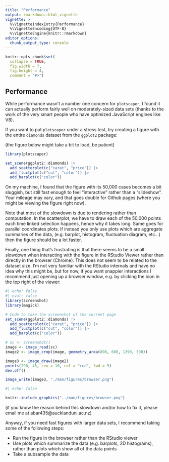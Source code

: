 ```yaml
---
title: "Performance"
output: rmarkdown::html_vignette
vignette: >
  %\VignetteIndexEntry{Performance}
  %\VignetteEncoding{UTF-8}
  %\VignetteEngine{knitr::rmarkdown}
editor_options: 
  chunk_output_type: console
---
```


```r
knitr::opts_chunk$set(
  collapse = TRUE,
  fig.width = 7,
  fig.height = 4,
  comment = "#>")
```

## Performance

While performance wasn't a number one concern for `plotscaper`, I found it can actually perform fairly well on moderately-sized data sets (thanks to the work of the very smart people who have optimized JavaScript engines like V8). 

If you want to put `plotscaper` under a stress test, try creating a figure with the entire `diamonds` dataset from the `ggplot2` package:

(the figure below might take a bit to load, be patient)

```r
library(plotscaper)

set_scene(ggplot2::diamonds) |>
  add_scatterplot(c("carat", "price")) |>
  add_fluctplot(c("cut", "color")) |>
  add_barplot(c("color"))
```

On my machine, I found that the figure with its 50,000 cases becomes a bit sluggish, but still fast enough to feel "interactive" rather than a "slideshow". Your mileage may vary, and that goes double for Github pages (where you might be viewing the figure right now). 

Note that most of the slowdown is due to rendering rather than computation. In the scatterplot, we have to draw each of the 50,000 points each time linked selection happens, hence why it takes long. Same goes for parallel coordinates plots. If instead you only use plots which are aggregate summaries of the data, (e.g. barplot, histogram, fluctuation diagram, etc...) then the figure should be a lot faster.

Finally, one thing that's frustrating is that there seems to be a small slowdown when interacting with the figure in the RStudio Viewer rather than directly in the browser (Chrome). This does not seem to be related to the dataset size. I'm not very familiar with the RStudio internals and have no idea why this might be, but for now, if you want snappier interactions I recommend just opening up a browser window, e.g. by clicking the icon in the top right of the viewer:

```r
#| echo: false
#| eval: false
library(screenshot)
library(magick)

# Code to take the screenshot of the current page
set_scene(ggplot2::diamonds) |>
  add_scatterplot(c("carat", "price")) |>
  add_fluctplot(c("cut", "color")) |>
  add_barplot(c("color"))

# sc <- screenshot()
image <- image_read(sc)
image2 <- image_crop(image, geometry_area(800, 600, 1390, 390))

image3 <- image_draw(image2)
points(290, 45, cex = 10, col = "red", lwd = 5)
dev.off()

image_write(image3, "./man/figures/browser.png")
```

```r
#| echo: false

knitr::include_graphics("../man/figures/browser.png")

```

(if you know the reason behind this slowdown and/or how to fix it, please email me at abar435@aucklanduni.ac.nz)

Anyway, if you need fast figures with larger data sets, I recommend taking some of the following steps:

- Run the figure in the browser rather than the RStudio viewer
- Use plots which summarize the data (e.g. barplots, 2D histograms), 
rather than plots which show all of the data points
- Take a subsample the data

